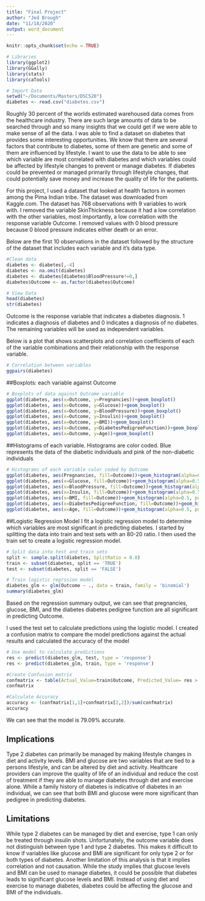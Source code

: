```yaml
---
title: "Final Project"
author: "Jed Brough"
date: "11/18/2020"
output: word_document
---
```


```r
knitr::opts_chunk$set(echo = TRUE)
```



```r
# Libraries
library(ggplot2)
library(GGally)
library(stats)
library(caTools)

# Import Data
setwd("~/Documents/Masters/DSC520")
diabetes <- read.csv("diabetes.csv")
```



Roughly 30 percent of the worlds estimated warehoused data comes from the healthcare industry. There are such large amounts of data to be searched through and so many insights that we could get if we were able to make sense of all the data. I was able to find a dataset on diabetes that provides some interesting opportunities. We know that there are several factors that contribute to diabetes, some of them are genetic and some of them are influenced by lifestyle. I want to use the data to be able to see which variable are most correlated with diabetes and which variables could be affected by lifestyle changes to prevent or manage diabetes. If diabetes could be prevented or managed primarily through lifestyle changes, that could potentially save money and increase the quality of life for the patients.

For this project, I used a dataset that looked at health factors in women among the Pima Indian tribe. The dataset was downloaded from Kaggle.com. The dataset has 768 observations with 9 variables to work with. I removed the variable SkinThickness because it had a low correlation with the other variables, most importantly, a low correlation with the response variable Outcome. I removed values with 0 blood pressure because 0 blood pressure indicates either death or an error.

Below are the first 10 observations in the dataset followed by the structure of the dataset that includes each variable and it's data type.

```r
#Clean data
diabetes <- diabetes[,-4]
diabetes <- na.omit(diabetes)
diabetes <- diabetes[diabetes$BloodPressure!=0,]
diabetes$Outcome <- as.factor(diabetes$Outcome)

# View Data
head(diabetes)
str(diabetes)
```
Outcome is the response variable that indicates a diabetes diagnosis. 1 indicates a diagnosis of diabetes and 0 indicates a diagnosis of no diabetes. The remaining variables will be used as independent variables.

Below is a plot that shows scatterplots and correlation coefficients of each of the variable combinations and their relationship with the response variable.

```r
# Correlation between variables
ggpairs(diabetes)
```

##Boxplots: each variable against Outcome

```r
# Boxplots of data against Outcome variable
ggplot(diabetes, aes(x=Outcome, y=Pregnancies))+geom_boxplot()
ggplot(diabetes, aes(x=Outcome, y=Glucose))+geom_boxplot()
ggplot(diabetes, aes(x=Outcome, y=BloodPressure))+geom_boxplot()
ggplot(diabetes, aes(x=Outcome, y=Insulin))+geom_boxplot()
ggplot(diabetes, aes(x=Outcome, y=BMI))+geom_boxplot()
ggplot(diabetes, aes(x=Outcome, y=DiabetesPedigreeFunction))+geom_boxplot()
ggplot(diabetes, aes(x=Outcome, y=Age))+geom_boxplot()
```

##Histograms of each variable.
Histograms are color coded. Blue represents the data of the diabetic individuals and pink of the non-diabetic individuals

```r
# Histograms of each variable color coded by Outcome
ggplot(diabetes, aes(Pregnancies, fill=Outcome))+geom_histogram(alpha=0.5, position='identity')
ggplot(diabetes, aes(x=Glucose, fill=Outcome))+geom_histogram(alpha=0.5, position='identity')
ggplot(diabetes, aes(x=BloodPressure, fill=Outcome))+geom_histogram(alpha=0.5, position='identity')
ggplot(diabetes, aes(x=Insulin, fill=Outcome))+geom_histogram(alpha=0.5, position='identity')
ggplot(diabetes, aes(x=BMI, fill=Outcome))+geom_histogram(alpha=0.5, position='identity')
ggplot(diabetes, aes(x=DiabetesPedigreeFunction, fill=Outcome))+geom_histogram(alpha=0.5, position='identity')
ggplot(diabetes, aes(x=Age, fill=Outcome))+geom_histogram(alpha=0.5, position='identity')
```

##Logistic Regression Model
I fit a logistic regression model to determine which variables are most significant in predicting diabetes. I started by splitting the data into train and test sets with an 80-20 ratio. I then used the train set to create a logistic regression model.

```r
# Split data into test and train sets
split <- sample.split(diabetes, SplitRatio = 0.8)
train <- subset(diabetes, split == 'TRUE')
test <- subset(diabetes, split == 'FALSE')

# Train logistic regrssion model
diabetes_glm <- glm(Outcome ~ ., data = train, family = 'binomial')
summary(diabetes_glm)
```

Based on the regression summary output, we can see that pregnancies, glucose, BMI, and the diabetes diabetes pedigree function are all significant in predicting Outcome.

I used the test set to calculate predictions using the logistic model. I created a confusion matrix to compare the model predictions against the actual results and calculated the accuracy of the model

```r
# Use model to calculate predictions
res <- predict(diabetes_glm, test, type = 'response')
res <- predict(diabetes_glm, train, type = 'response')

#Create Confusion matrix
confmatrix <- table(Actual_Value=train$Outcome, Predicted_Value= res > 0.5)
confmatrix

#Calculate Accuracy
accuracy <- (confmatrix[1,1]+confmatrix[2,2])/sum(confmatrix)
accuracy
```

We can see that the model is 79.09% accurate.

## Implications

Type 2 diabetes can primarily be managed by making lifestyle changes in diet and activity levels. BMI and glucose are two variables that are tied to a persons lifestyle, and can be altered by diet and activity. Healthcare providers can improve the quality of life of an individual and reduce the cost of treatment if they are able to manage diabetes through diet and exercise alone. While a family history of diabetes is indicative of diabetes in an individual, we can see that both BMI and glucose were more significant than pedigree in predicting diabetes.

## Limitations

While type 2 diabetes can be managed by diet and exercise, type 1 can only be treated through insulin shots. Unfortunately, the outcome variable does not distinguish between type 1 and type 2 diabetes. This makes it difficult to know if variables like glucose and BMI are significant for only type 2 or for both types of diabetes. Another limitation of this analysis is that it implies correlation and not causation. While the study implies that glucose levels and BMI can be used to manage diabetes, it could be possible that diabetes leads to significant glucose levels and BMI. Instead of using diet and exercise to manage diabetes, diabetes could be affecting the glucose and BMI of the individuals.




